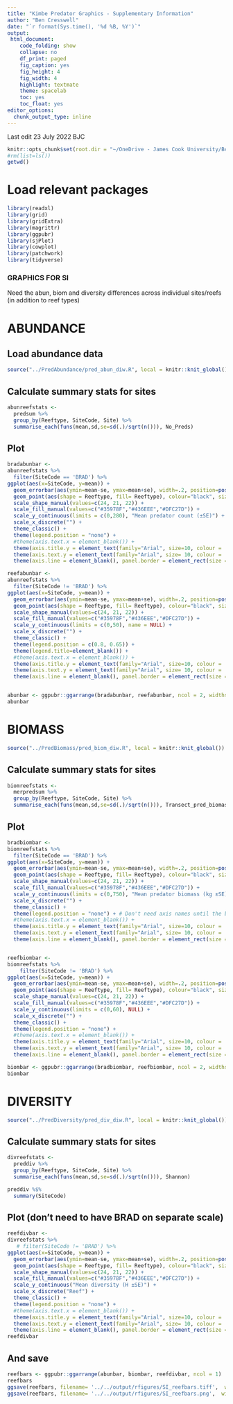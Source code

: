 ```yaml
---
title: "Kimbe Predator Graphics - Supplementary Information"
author: "Ben Cresswell"
date: "`r format(Sys.time(), '%d %B, %Y')`"
output: 
 html_document:
    code_folding: show
    collapse: no
    df_print: paged
    fig_caption: yes
    fig_height: 4
    fig_width: 4
    highlight: textmate
    theme: spacelab
    toc: yes
    toc_float: yes
editor_options: 
  chunk_output_type: inline
---
```


Last edit 23 July 2022 BJC

```r
knitr::opts_chunk$set(root.dir = "~/OneDrive - James Cook University/Ben PhD/Data & analysis/KimbePreds/", echo = TRUE)
#rm(list=ls())
getwd()
```


# Load relevant packages
```r
library(readxl)
library(grid)
library(gridExtra)
library(magrittr)
library(ggpubr)
library(sjPlot)
library(cowplot)
library(patchwork)
library(tidyverse)
```



### GRAPHICS FOR SI ###

Need the abun, biom and diversity differences across individual sites/reefs (in addition to reef types)


# ABUNDANCE #

## Load abundance data
```r
source("../PredAbundance/pred_abun_diw.R", local = knitr::knit_global())
```

## Calculate summary stats for sites
```r
abunreefstats <- 
  predsum %>% 
  group_by(Reeftype, SiteCode, Site) %>% 
  summarise_each(funs(mean,sd,se=sd(.)/sqrt(n())), No_Preds)

```

## Plot
```r
bradabunbar <- 
abunreefstats %>% 
  filter(SiteCode == 'BRAD') %>% 
ggplot(aes(x=SiteCode, y=mean)) +
  geom_errorbar(aes(ymin=mean-se, ymax=mean+se), width=.2, position=position_dodge(.9)) +
  geom_point(aes(shape = Reeftype, fill= Reeftype), colour="black", size = 4) +
  scale_shape_manual(values=c(24, 21, 22)) +                                                       # Kimbe pch scheme
  scale_fill_manual(values=c("#35978F","#436EEE","#DFC27D")) +                        
  scale_y_continuous(limits = c(0,280), "Mean predator count (±SE)") +                             # Need to specify y axis limits as it'll exclude 0 if you don't
  scale_x_discrete("") +                                                                           # Don't need axis names until the bottom panel
  theme_classic() +
  theme(legend.position = "none") +
  #theme(axis.text.x = element_blank()) +
  theme(axis.title.y = element_text(family="Arial", size=10, colour = 'black', vjust=0)) +
  theme(axis.text.y = element_text(family="Arial", size= 10, colour = 'black')) +
  theme(axis.line = element_blank(), panel.border = element_rect(size = 1, fill = "transparent"))

reefabunbar <- 
abunreefstats %>% 
  filter(SiteCode != 'BRAD') %>% 
ggplot(aes(x=SiteCode, y=mean)) +
  geom_errorbar(aes(ymin=mean-se, ymax=mean+se), width=.2, position=position_dodge(.9)) +
  geom_point(aes(shape = Reeftype, fill= Reeftype), colour="black", size = 4) +
  scale_shape_manual(values=c(24, 21, 22)) +                                                       # Kimbe pch scheme
  scale_fill_manual(values=c("#35978F","#436EEE","#DFC27D")) +                        
  scale_y_continuous(limits = c(0,50), name = NULL) +
  scale_x_discrete("") +                                                                           # Don't need axis names until the bottom panel
  theme_classic() +
  theme(legend.position = c(0.8, 0.65)) +
  theme(legend.title=element_blank()) +
  #theme(axis.text.x = element_blank()) +
  theme(axis.title.y = element_text(family="Arial", size=10, colour = 'black', vjust=0)) +
  theme(axis.text.y = element_text(family="Arial", size= 10, colour = 'black')) +
  theme(axis.line = element_blank(), panel.border = element_rect(size = 1, fill = "transparent"))


abunbar <- ggpubr::ggarrange(bradabunbar, reefabunbar, ncol = 2, widths = c(0.2, 1.1) )
abunbar
```



# BIOMASS

```r
source("../PredBiomass/pred_biom_diw.R", local = knitr::knit_global())
```


## Calculate summary stats for sites
```r
biomreefstats <- 
  merpredsum %>% 
  group_by(Reeftype, SiteCode, Site) %>% 
  summarise_each(funs(mean,sd,se=sd(.)/sqrt(n())), Transect_pred_biomass_kg)
```

## Plot
```r
bradbiombar <- 
biomreefstats %>% 
  filter(SiteCode == 'BRAD') %>% 
ggplot(aes(x=SiteCode, y=mean)) +
  geom_errorbar(aes(ymin=mean-se, ymax=mean+se), width=.2, position=position_dodge(.9)) +
  geom_point(aes(shape = Reeftype, fill= Reeftype), colour="black", size = 4) +
  scale_shape_manual(values=c(24, 21, 22)) +                                                       # Kimbe pch scheme
  scale_fill_manual(values=c("#35978F","#436EEE","#DFC27D")) +                        
  scale_y_continuous(limits = c(0,750), "Mean predator biomass (kg ±SE)") +
  scale_x_discrete("") +
  theme_classic() +
  theme(legend.position = "none") + # Don't need axis names until the bottom panel
  #theme(axis.text.x = element_blank()) +
  theme(axis.title.y = element_text(family="Arial", size=10, colour = 'black', vjust=0)) +
  theme(axis.text.y = element_text(family="Arial", size= 10, colour = 'black')) +
  theme(axis.line = element_blank(), panel.border = element_rect(size = 1, fill = "transparent"))


reefbiombar <- 
biomreefstats %>% 
    filter(SiteCode != 'BRAD') %>% 
ggplot(aes(x=SiteCode, y=mean)) +
  geom_errorbar(aes(ymin=mean-se, ymax=mean+se), width=.2, position=position_dodge(.9)) +
  geom_point(aes(shape = Reeftype, fill= Reeftype), colour="black", size = 4) +
  scale_shape_manual(values=c(24, 21, 22)) +                                                       # Kimbe pch scheme
  scale_fill_manual(values=c("#35978F","#436EEE","#DFC27D")) +                        
  scale_y_continuous(limits = c(0,60), NULL) +
  scale_x_discrete("") +
  theme_classic() +
  theme(legend.position = "none") +
  #theme(axis.text.x = element_blank()) +
  theme(axis.title.y = element_text(family="Arial", size=10, colour = 'black', vjust=0)) +
  theme(axis.text.y = element_text(family="Arial", size= 10, colour = 'black')) +
  theme(axis.line = element_blank(), panel.border = element_rect(size = 1, fill = "transparent"))

biombar <- ggpubr::ggarrange(bradbiombar, reefbiombar, ncol = 2, widths = c(0.2, 1.1) )
biombar
```


# DIVERSITY

```r
source("../PredDiversity/pred_div_diw.R", local = knitr::knit_global())
```


## Calculate summary stats for sites
```r
divreefstats <- 
  preddiv %>% 
  group_by(Reeftype, SiteCode, Site) %>% 
  summarise_each(funs(mean,sd,se=sd(.)/sqrt(n())), Shannon)
```

```r
preddiv %$% 
  summary(SiteCode)
```


## Plot (don't need to have BRAD on separate scale)
```r
reefdivbar <- 
divreefstats %>% 
   # filter(SiteCode != 'BRAD') %>% 
ggplot(aes(x=SiteCode, y=mean)) +
  geom_errorbar(aes(ymin=mean-se, ymax=mean+se), width=.2, position=position_dodge(.9)) +
  geom_point(aes(shape = Reeftype, fill= Reeftype), colour="black", size = 4) +
  scale_shape_manual(values=c(24, 21, 22)) +                                                       # Kimbe pch scheme
  scale_fill_manual(values=c("#35978F","#436EEE","#DFC27D")) +                        
  scale_y_continuous("Mean diversity (H ±SE)") +
  scale_x_discrete("Reef") +
  theme_classic() +
  theme(legend.position = "none") +
  #theme(axis.text.x = element_blank()) +
  theme(axis.title.y = element_text(family="Arial", size=10, colour = 'black', vjust=0)) +
  theme(axis.text.y = element_text(family="Arial", size= 10, colour = 'black')) +
  theme(axis.line = element_blank(), panel.border = element_rect(size = 1, fill = "transparent"))
reefdivbar
```





## And save
```r
reefbars <- ggpubr::ggarrange(abunbar, biombar, reefdivbar, ncol = 1)
reefbars
ggsave(reefbars, filename= '../../output/rfigures/SI_reefbars.tiff',  width = 174, height = 174, units = "mm", dpi = 600)
ggsave(reefbars, filename= '../../output/rfigures/SI_reefbars.png',  width = 174, height = 174, units = "mm", dpi = 600)
```





